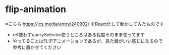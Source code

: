 # flip-animation

※こちら https://ics.media/entry/240902/ をReact化して動かしてみたものです

- ref使わずquerySelector使うところはある程度そのまま使ってます
- やってることはFLIPアニメーションであるが、見た目がいい感じになるので参考に置かせてください

